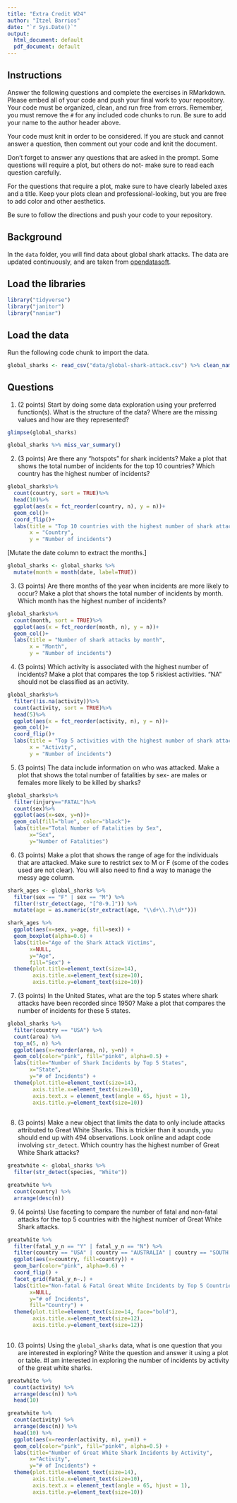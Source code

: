 ---
title: "Extra Credit W24"
author: "Itzel Barrios"
date: "`r Sys.Date()`"
output:
  html_document: default
  pdf_document: default
---

## Instructions
Answer the following questions and complete the exercises in RMarkdown. Please embed all of your code and push your final work to your repository. Your code must be organized, clean, and run free from errors. Remember, you must remove the `#` for any included code chunks to run. Be sure to add your name to the author header above. 

Your code must knit in order to be considered. If you are stuck and cannot answer a question, then comment out your code and knit the document.  

Don't forget to answer any questions that are asked in the prompt. Some questions will require a plot, but others do not- make sure to read each question carefully.  

For the questions that require a plot, make sure to have clearly labeled axes and a title. Keep your plots clean and professional-looking, but you are free to add color and other aesthetics.  

Be sure to follow the directions and push your code to your repository.

## Background
In the `data` folder, you will find data about global shark attacks. The data are updated continuously, and are taken from [opendatasoft](https://public.opendatasoft.com/explore/dataset/global-shark-attack/table/?flg=en-us&disjunctive.country&disjunctive.area&disjunctive.activity).  

## Load the libraries
```{r message=FALSE, warning=FALSE}
library("tidyverse")
library("janitor")
library("naniar")
```

## Load the data
Run the following code chunk to import the data.
```{r message=FALSE, warning=FALSE}
global_sharks <- read_csv("data/global-shark-attack.csv") %>% clean_names()
```

## Questions
1. (2 points) Start by doing some data exploration using your preferred function(s). What is the structure of the data? Where are the missing values and how are they represented?  
```{r}
glimpse(global_sharks)
```

```{r}
global_sharks %>% miss_var_summary()
```

2. (3 points) Are there any "hotspots" for shark incidents? Make a plot that shows the total number of incidents for the top 10 countries? Which country has the highest number of incidents?
```{r}
global_sharks%>%
  count(country, sort = TRUE)%>%
  head(10)%>%
  ggplot(aes(x = fct_reorder(country, n), y = n))+
  geom_col()+
  coord_flip()+
  labs(title = "Top 10 countries with the highest number of shark attacks",
       x = "Country",
       y = "Number of incidents")
```
[Mutate the date column to extract the months.]
```{r}
global_sharks <- global_sharks %>%
  mutate(month = month(date, label=TRUE))
```

3. (3 points) Are there months of the year when incidents are more likely to occur? Make a plot that shows the total number of incidents by month. Which month has the highest number of incidents?
```{r}
global_sharks%>%
  count(month, sort = TRUE)%>%
  ggplot(aes(x = fct_reorder(month, n), y = n))+
  geom_col()+
  labs(title = "Number of shark attacks by month",
       x = "Month",
       y = "Number of incidents")
```


4. (3 points) Which activity is associated with the highest number of incidents? Make a plot that compares the top 5 riskiest activities. "NA" should not be classified as an activity.
```{r}
global_sharks%>%
  filter(!is.na(activity))%>%
  count(activity, sort = TRUE)%>%
  head(5)%>%
  ggplot(aes(x = fct_reorder(activity, n), y = n))+
  geom_col()+
  coord_flip()+
  labs(title = "Top 5 activities with the highest number of shark attacks",
       x = "Activity",
       y = "Number of incidents")
```


5. (3 points) The data include information on who was attacked. Make a plot that shows the total number of fatalities by sex- are males or females more likely to be killed by sharks?
```{r}
global_sharks%>%
  filter(injury=="FATAL")%>%
  count(sex)%>%
  ggplot(aes(x=sex, y=n))+
  geom_col(fill="blue", color="black")+
  labs(title="Total Number of Fatalities by Sex",
       x="Sex",
       y="Number of Fatalities")
```

6. (3 points) Make a plot that shows the range of age for the individuals that are attacked. Make sure to restrict sex to M or F (some of the codes used are not clear). You will also need to find a way to manage the messy age column.
```{r}
shark_ages <- global_sharks %>%
  filter(sex == "F" | sex == "M") %>%
  filter(!str_detect(age, "[^0-9.]")) %>%
  mutate(age = as.numeric(str_extract(age, "\\d+\\.?\\d*")))
```

```{r}
shark_ages %>% 
  ggplot(aes(x=sex, y=age, fill=sex)) + 
  geom_boxplot(alpha=0.6) +
  labs(title="Age of the Shark Attack Victims",
       x=NULL,
       y="Age",
       fill="Sex") +
  theme(plot.title=element_text(size=14),
        axis.title.x=element_text(size=10),
        axis.title.y=element_text(size=10))
```

7. (3 points) In the United States, what are the top 5 states where shark attacks have been recorded since 1950? Make a plot that compares the number of incidents for these 5 states.
```{r}
global_sharks %>% 
  filter(country == "USA") %>% 
  count(area) %>% 
  top_n(5, n) %>% 
  ggplot(aes(x=reorder(area, n), y=n)) +
  geom_col(color="pink", fill="pink4", alpha=0.5) +
  labs(title="Number of Shark Incidents by Top 5 States",
       x="State",
       y="# of Incidents") +
  theme(plot.title=element_text(size=14),
        axis.title.x=element_text(size=10),
        axis.text.x = element_text(angle = 65, hjust = 1),
        axis.title.y=element_text(size=10))
  
```


8. (3 points) Make a new object that limits the data to only include attacks attributed to Great White Sharks. This is trickier than it sounds, you should end up with 494 observations. Look online and adapt code involving `str_detect`. Which country has the highest number of Great White Shark attacks?
```{r}
greatwhite <- global_sharks %>% 
  filter(str_detect(species, "White"))
```

```{r}
greatwhite %>% 
  count(country) %>% 
  arrange(desc(n))
```

9. (4 points) Use faceting to compare the number of fatal and non-fatal attacks for the top 5 countries with the highest number of Great White Shark attacks.
```{r}
greatwhite %>% 
  filter(fatal_y_n == "Y" | fatal_y_n == "N") %>% 
  filter(country == "USA" | country == "AUSTRALIA" | country == "SOUTH AFRICA" | country == "NEW ZEALAND" | country == "ITALY") %>% 
  ggplot(aes(x=country, fill=country)) +
  geom_bar(color="pink", alpha=0.6) +
  coord_flip() +
  facet_grid(fatal_y_n~.) +
  labs(title="Non-fatal & Fatal Great White Incidents by Top 5 Countries",
       x=NULL,
       y="# of Incidents",
       fill="Country") +
  theme(plot.title=element_text(size=14, face="bold"),
        axis.title.x=element_text(size=12),
        axis.title.y=element_text(size=12))
  
```


10. (3 points) Using the `global_sharks` data, what is one question that you are interested in exploring? Write the question and answer it using a plot or table. 
#I am interested in exploring the number of incidents by activity of the great white sharks.

```{r}
greatwhite %>% 
  count(activity) %>% 
  arrange(desc(n)) %>% 
  head(10)
```

```{r}
greatwhite %>% 
  count(activity) %>% 
  arrange(desc(n)) %>% 
  head(10) %>% 
  ggplot(aes(x=reorder(activity, n), y=n)) +
  geom_col(color="pink", fill="pink4", alpha=0.5) +
  labs(title="Number of Great White Shark Incidents by Activity",
       x="Activity",
       y="# of Incidents") +
  theme(plot.title=element_text(size=14),
        axis.title.x=element_text(size=10),
        axis.text.x = element_text(angle = 65, hjust = 1),
        axis.title.y=element_text(size=10))
 
```